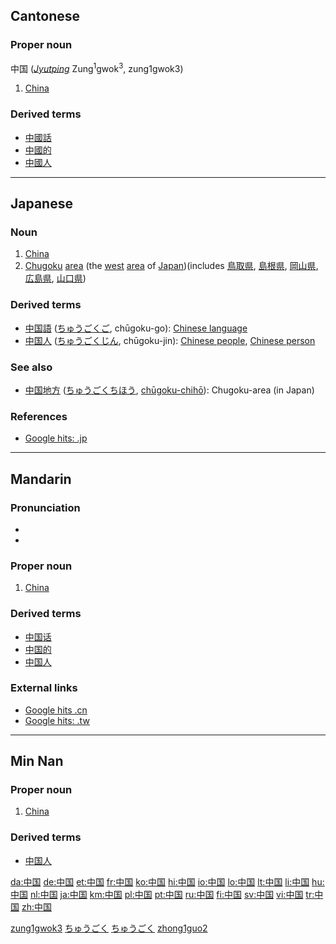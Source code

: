 ==Cantonese==
{{zh-forms|[[中]][[国]]|[[中國]]}}

===Proper noun===
中国 (''[[Jyutping]]'' Zung<sup>1</sup>gwok<sup>3</sup>, zung1gwok3)

# [[China]]

===Derived terms===
*[[中國話]]
*[[中國的]]
*[[中國人]]

[[Category:yue-cn:Proper nouns|zung1gwok3]]

----

==Japanese==
{{ja-kanjitab|中|国}}

===Noun===
{{ja-noun|s|hira=ちゅうごく|rom=chūgoku|kyu=中國|hidx=ちゆうごく}}

# [[China]]
# [[Chugoku]] [[area]] (the [[west]] [[area]] of [[Japan]])(includes [[鳥取県]], [[島根県]], [[岡山県]], [[広島県]], [[山口県]])

===Derived terms===
*[[中国語]] ([[ちゅうごくご]], chūgoku-go): [[Chinese language]]
*[[中国人]] ([[ちゅうごくじん]], chūgoku-jin): [[Chinese people]], [[Chinese person]]

===See also===
*[[中国地方]] ([[ちゅうごくちほう]], [[chūgoku-chihō]]): Chugoku-area (in Japan)

===References===
*[http://www.google.co.jp/search?as_q=&num=10&hl=ja&btnG=Google+%E6%A4%9C%E7%B4%A2&as_epq=%E4%B8%AD%E5%9B%BD&as_oq=&as_eq=&lr=&as_ft=i&as_filetype=&as_qdr=all&as_occt=any&as_dt=i&as_sitesearch=.jp&as_rights= Google hits: .jp]

[[Category:ja:Countries|ちゅうごく]]
[[Category:ja:Place names|ちゅうごく]]

----

==Mandarin==
{{zh-forms|[[中]][[国]]|[[中國]]}}

===Pronunciation===
*{{IPA|/tʂʊŋ˥˥ kuɔ˧˥/}}
*{{Audio|Zh-zhongguo.ogg|Audio}}

===Proper noun===
{{cmn-proper|s|pin=Zhōngguó|pint=zhong1guo2|tra=中國|sim=中国|rs=丨03}}

# [[China]]

===Derived terms===
*[[中国话]]
*[[中国的]]
*[[中国人]]

===External links===
*[http://www.google.cn/search?as_q=&num=10&hl=zh-CN&btnG=Google+%E6%90%9C%E7%B4%A2&as_epq=%E4%B8%AD%E5%9B%BD&as_oq=&as_eq=&lr=&as_ft=i&as_filetype=&as_qdr=all&as_occt=any&as_dt=i&as_sitesearch=.cn&as_rights= Google hits .cn]
*[http://www.google.com.tw/search?as_q=&num=10&hl=zh-TW&btnG=Google+%E6%90%9C%E5%B0%8B&as_epq=%E4%B8%AD%E5%9C%8B&as_oq=&as_eq=&lr=&as_ft=i&as_filetype=&as_qdr=all&as_occt=any&as_dt=i&as_sitesearch=.tw&as_rights=&safe=images Google hits: .tw]

[[Category:zh-cn:Countries|zhong1guo2]]

----

==Min Nan==
{{zh-forms|[[中]][[国]]|[[中國]]}}

===Proper noun===
{{nan-proper|s|poj=Tiong-kok|pojt=tiong1kok4|tra=中國|sim=中国|rs=丨03}}

# [[China]]

===Derived terms===
*[[中国人]]

[[da:中国]]
[[de:中国]]
[[et:中国]]
[[fr:中国]]
[[ko:中国]]
[[hi:中国]]
[[io:中国]]
[[lo:中国]]
[[lt:中国]]
[[li:中国]]
[[hu:中国]]
[[nl:中国]]
[[ja:中国]]
[[km:中国]]
[[pl:中国]]
[[pt:中国]]
[[ru:中国]]
[[fi:中国]]
[[sv:中国]]
[[vi:中国]]
[[tr:中国]]
[[zh:中国]]